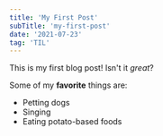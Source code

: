 ```yaml
---
title: 'My First Post'
subTitle: 'my-first-post'
date: '2021-07-23'
tag: 'TIL'
---
```


This is my first blog post! Isn't it _great_?

Some of my **favorite** things are:

- Petting dogs
- Singing
- Eating potato-based foods
